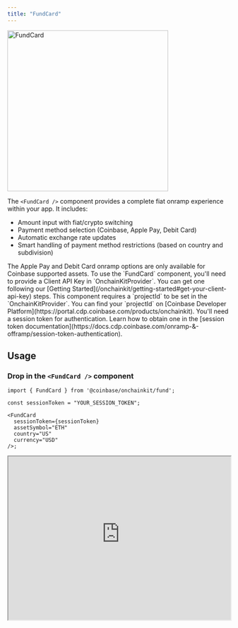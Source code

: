 ```yaml
---
title: "FundCard"
---
```


<Frame>
<img alt="FundCard"
  src="/images/onchainkit/fund-card.gif"
  height="364"/>
</Frame>

The `<FundCard />` component provides a complete fiat onramp experience within your app. It includes:

- Amount input with fiat/crypto switching
- Payment method selection (Coinbase, Apple Pay, Debit Card)
- Automatic exchange rate updates
- Smart handling of payment method restrictions (based on country and subdivision)

<Note>
The Apple Pay and Debit Card onramp options are only available for Coinbase supported assets.  
</Note>


<Tip>
To use the `FundCard` component, you'll need to provide a Client API Key in `OnchainKitProvider`. You can get one following our [Getting Started](/onchainkit/getting-started#get-your-client-api-key) steps.
</Tip>


<Note>
This component requires a `projectId` to be set in the `OnchainKitProvider`. You can find your `projectId` on [Coinbase Developer Platform](https://portal.cdp.coinbase.com/products/onchainkit).
</Note>

<Note>
You'll need a session token for authentication. Learn how to obtain one in the [session token documentation](https://docs.cdp.coinbase.com/onramp-&-offramp/session-token-authentication).
</Note>


## Usage

### Drop in the `<FundCard />` component

```tsx
import { FundCard } from '@coinbase/onchainkit/fund';

const sessionToken = "YOUR_SESSION_TOKEN";

<FundCard
  sessionToken={sessionToken}
  assetSymbol="ETH"
  country="US"
  currency="USD"
/>;
```

<iframe
  src="https://684b5e62b1ff46bc5bf83966-aijszlfakk.chromatic.com/iframe.html?args=&id=onchainkit-fund-card--default&viewMode=story&dark=true&hero=true"
  width="100%"
  height="370px"
/>
{/* <App>
  <FundWrapper>
    {({ address }) => {
      if (address) {
        return <FundCard sessionToken={sessionToken} assetSymbol="ETH" country="US" currency="USD" />;
      }
      return (
        <>
          <Wallet>
            <ConnectWallet>
              <Avatar className="h-6 w-6" />
              <Name />
            </ConnectWallet>
          </Wallet>
        </>
      );
    }}
  </FundWrapper>
</App> */}

## Customization

### Custom Header and Button Text

You can customize the header and button text:

```tsx
<FundCard
  sessionToken={sessionToken}
  assetSymbol="ETH"
  country="US"
  currency="USD"
  headerText="Purchase Ethereum"
  buttonText="Purchase"
/>
```

<iframe
  src="https://684b5e62b1ff46bc5bf83966-aijszlfakk.chromatic.com/iframe.html?args=&id=onchainkit-fund-card--with-custom-text&viewMode=story&dark=true&hero=true"
  width="100%"
  height="370px"
/>
{/* <App>
  <FundWrapper>
    {({ address }) => {
      if (address) {
        return (
          <FundCard
            sessionToken={sessionToken}
            assetSymbol="ETH"
            country="US"
            currency="USD"
            headerText="Purchase Ethereum"
            buttonText="Purchase"
          />
        );
      }
      return (
        <>
          <Wallet>
            <ConnectWallet>
              <Avatar className="h-6 w-6" />
              <Name />
            </ConnectWallet>
          </Wallet>
        </>
      );
    }}
  </FundWrapper>
</App> */}

### Custom Currency

You can specify which fiat currency to use:

```tsx
<FundCard
  sessionToken={sessionToken}
  assetSymbol="ETH"
  country="GB"
  currency="GBP"
/>
```

### Preset Amount Inputs

You can specify preset amount buttons:

```tsx
const presetAmountInputs = ['10', '20', '50'] as const;

<FundCard
  sessionToken={sessionToken}
  assetSymbol="ETH"
  country="US"
  currency="USD"
  presetAmountInputs={presetAmountInputs}
/>;
```

<Note>
**Note: 3 preset amount inputs are required in order to show the preset amount buttons.**
</Note>


### Custom Content

You can provide custom children to completely customize the card content while keeping the fund button functionality:

```tsx
<FundCard
  sessionToken={sessionToken}
  assetSymbol="ETH"
  country="US"
  currency="USD"
>
  <div className="space-y-4">
    <h2>Custom Header</h2>
    <input type="number" placeholder="Enter amount" />
    <select>
      <option>Payment Method 1</option>
      <option>Payment Method 2</option>
    </select>
  </div>
</FundCard>
```

You can also reuse the existing children from the default implementation and add your own custom content.

```tsx
import {
  FundCardHeader,
  FundCardAmountInput,
  FundCardAmountInputTypeSwitch,
  FundCardPresetAmountInputList,
  FundCardPaymentMethodDropdown,
  FundCardSubmitButton,
 } from '@coinbase/onchainkit/fund';

<FundCard
  sessionToken={sessionToken}
  assetSymbol="ETH"
  country="US"
  currency="USD"
>

  <h2>Custom Header instead of the default "FundCardHeader" </h2>
  <FundCardAmountInput />
  <FundCardAmountInputTypeSwitch />
  <FundCardPresetAmountInputList />
  <div>Any custom content</div>
  <FundCardPaymentMethodDropdown />
  <FundCardSubmitButton />
  <div>Any custom content</div>
</FundCard>
```

<Note>
**Note:** If you are using the custom components then you are going to need to access the state of the `FundCard` component. You can do this by using the `useFundContext` hook.
</Note>


```tsx
const {
    asset,
    currency,
    selectedPaymentMethod,
    setSelectedPaymentMethod,
    fundAmountFiat,
    setFundAmountFiat,
    fundAmountCrypto,
    setFundAmountCrypto,
    selectedInputType,
    setSelectedInputType,
    exchangeRate,
    setExchangeRate,
    exchangeRateLoading,
    setExchangeRateLoading,
    submitButtonState,
    setSubmitButtonState,
    paymentMethods,
    setPaymentMethods,
    paymentMethodsLoading,
    setPaymentMethodsLoading,
    headerText,
    buttonText,
    country,
    subdivision,
    lifecycleStatus,
    updateLifecycleStatus,
    presetAmountInputs,
 } = useFundContext();
```

## Props

[`FundCardProps`](#fundcardprops)

```ts
type FundCardProps = {
  children?: ReactNode;
  assetSymbol: string;
  placeholder?: string | React.ReactNode;
  headerText?: string;
  buttonText?: string;
  country: string;
  subdivision?: string;
  currency?: string;
  className?: string;
  presetAmountInputs?: PresetAmountInputs;
  /** An optional prop to provide a session token. Required if no fundingUrl is provided */
  sessionToken?: string;
} & LifecycleEvents;
```

### FundCardSubmitButtonProps

```ts
type FundCardSubmitButtonProps =
  | {
      render?: (props: {
        state: 'default' | 'success' | 'error' | 'loading';
        onClick: () => void;
        disabled: boolean;
      }) => React.ReactNode; // Custom render function for complete control of submit button rendering
      children?: never;
    }
  | {
      render?: never;
      children?: ReactNode;
    };
```

## Related Components

- [`<FundButton />`](/onchainkit/fund/fund-button)

